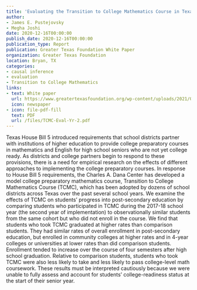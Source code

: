 ```yaml
---
title: 'Evaluating the Transition to College Mathematics Course in Texas high schools: Findings from the second year of implementation'
author:
- James E. Pustejovsky
- Megha Joshi
date: 2020-12-16T00:00:00
publish_date: 2020-12-16T00:00:00
publication_type: Report
publication: Greater Texas Foundation White Paper
organization: Greater Texas Foundation
location: Bryan, TX
categories:
- causal inference
- evaluation
- Transition to College Mathematics
links:
- text: White paper
  url: https://www.greatertexasfoundation.org/wp-content/uploads/2021/08/Pustejovsky-White-Paper-2020-REVISED.pdf
  icon: newspaper
- icon: file-pdf-fill
  text: PDF
  url: /files/TCMC-Eval-Yr-2.pdf
---
```


Texas House Bill 5 introduced requirements that school districts partner with institutions of higher education to provide college preparatory courses in mathematics and English for high school seniors who are not yet college ready. As districts and college partners begin to respond to these provisions, there is a need for empirical research on the effects of different approaches to implementing the college preparatory courses. In response to House Bill 5 requirements, the Charles A. Dana Center has developed a model college preparatory mathematics course, Transition to College Mathematics Course (TCMC), which has been adopted by dozens of school districts across Texas over the past several school years. We examine the effects of TCMC on students’ progress into post-secondary education by comparing students who participated in TCMC during the 2017-18 school year (the second year of implementation) to observationally similar students from the same cohort but who did not enroll in the course. We find that students who took TCMC graduated at higher rates than comparison students. They had similar rates of overall enrollment in post-secondary education, but enrolled in community colleges at higher rates and in 4-year colleges or universities at lower rates than did comparison students. Enrollment tended to increase over the course of four semesters after high school graduation. Relative to comparison students, students who took TCMC were also less likely to take and less likely to pass college-level math coursework. These results must be interpreted cautiously because we were unable to fully assess and account for students’ college-readiness status at the start of their senior year.


